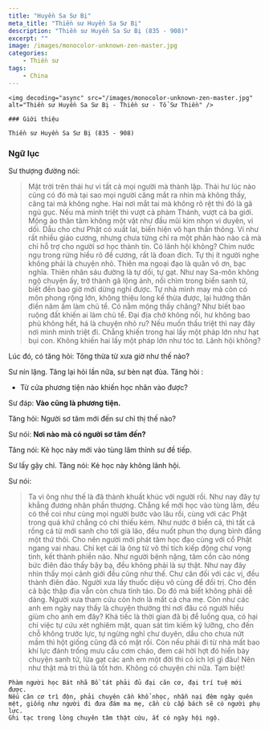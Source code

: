 ```yaml
---
title: "Huyền Sa Sư Bị"
meta_title: "Thiền sư Huyền Sa Sư Bị"
description: "Thiền sư Huyền Sa Sư Bị (835 - 908)"
excerpt: ""
image: /images/monocolor-unknown-zen-master.jpg
categories:
    - Thiền sư
tags:
    - China
---
```


<div className="grid xl:grid-cols-8 lg:grid-cols-8 md:grid-cols-2 sm:grid-cols-2 xs:grid-cols-1 gap-8 bg-body dark:bg-darkmode-body">

  <div className="lg:col-span-3 md:col-span-1">

    <img decoding="async" src="/images/monocolor-unknown-zen-master.jpg" alt="Thiền sư Huyền Sa Sư Bị - Thiền sư - Tổ Sư Thiền" />

    ### Giới thiệu

    Thiền sư Huyền Sa Sư Bị (835 - 908)

</div>

<div className="lg:col-span-5 md:col-span-1">

### Ngữ lục

Sư thượng đường nói:

> Mặt trời trên thái hư vì tất cả mọi người mà thành lập.
> Thái hư lúc nào cũng có đó mà tại sao mọi người căng mắt ra nhìn mà không thấy, căng tai mà không nghe.
> Hai nơi mắt tai mà không rõ rệt thì đó là gã ngủ gục.
> Nếu mà minh triệt thì vượt cả phàm Thánh, vượt cả ba giới.
> Mộng ảo thân tâm không một vật như đầu mũi kim nhọn vi duyên, vi dối.
> Dẫu cho chư Phật có xuất lai, biến hiện vô hạn thần thông.
> Ví như rất nhiều giáo cương, nhưng chưa từng chỉ ra một phân hào nào cả mà chỉ hỗ trợ cho người sơ học thành tín.
> Có lãnh hội không? Chim nước ngụ trong rừng hiểu rõ đề cương, rất là đoan đích.
> Tự thị ít người nghe không phải là chuyện nhỏ.
> Thiên ma ngoại đạo là quân vô ơn, bạc nghĩa. Thiên nhân sáu đường là tự dối, tự gạt.
> Như nay Sa-môn không ngộ chuyện ấy, trở thành gã lộng ảnh, nổi chìm trong biển sanh tử, biết đến bao giờ mới dừng nghỉ được.
> Tự nhà mình may mà còn có môn phong rộng lớn, không thiệu long kế thừa được, lại hướng thân điền năm ấm làm chủ tể. Có nằm mộng thấy chăng?
> Như biết bao ruộng đất khiến ai làm chủ tể. Đại địa chở không nổi, hư không bao phủ không hết, há là chuyện nhỏ ru?
> Nếu muốn thấu triệt thì nay đây nơi mình minh triệt đi. Chẳng khiến trong hai lấy một pháp lớn như hạt bụi con. Không khiến hai lấy một pháp lớn như tóc tơ.
> Lãnh hội không?

Lúc đó, có tăng hỏi: Tông thừa từ xưa giờ như thế nào?

Sư nín lặng. Tăng lại hỏi lần nữa, sư bèn nạt đùa. Tăng hỏi :

- Từ cửa phương tiện nào khiến học nhân vào được?

Sư đáp: **Vào cũng là phương tiện.**

Tăng hỏi: Người sơ tâm mới đến sư chỉ thị thế nào?

Sư nói: **Nơi nào mà có người sơ tâm đến?**

Tăng nói: Kẻ học này mới vào tùng lâm thỉnh sư đề tiếp.

Sư lấy gậy chỉ. Tăng nói: Kẻ học này không lãnh hội.

Sư nói:

> Ta vì ông như thế là đã thành khuất khúc với người rồi. Như nay đây tự khẳng đương nhân phần thượng.
> Chẳng kể mới học vào tùng lâm, đều có thể coi như cùng mọi người bước vào lâu rồi, cùng với các Phật trong quá khứ chẳng có chi thiếu kém.
> Như nước ở biển cả, thì tất cả rồng cá từ mới sanh cho tới già lão, đều nuốt phun thọ dụng bình đẳng một thứ thôi.
> Cho nên người mới phát tâm học đạo cùng với cổ Phật ngang vai nhau. Chỉ kẹt cái là ông từ vô thỉ tích kiếp động chư vọng tình, kết thành phiền não.
> Như người bệnh nặng, tâm cồn cào nóng bức điên đảo thấy bậy bạ, đều không phải là sự thật.
> Như nay đây nhìn thấy mọi cảnh giới đều cũng như thế. Chư căn đối với các vị, đều thành điên đảo.
> Người xưa lấy thuốc diệu vô cùng để đối trị. Cho đến cả bậc thập địa vẫn còn chưa tỉnh táo.
> Do đó mà biết không phải dễ dàng. Người xưa tham cứu còn hơn là mất cả cha mẹ.
> Còn như các anh em ngày nay thấy là chuyện thường thì nơi đâu có người hiểu giùm cho anh em đây?
> Khá tiếc là thời gian đã bị để luống qua, có hại chi việc tự cứu xét nghiêm mật, quan sát tìm kiếm kỹ lưỡng, cho đến chỗ không trước lực, tự ngừng nghỉ chư duyên, dầu cho chưa nứt mầm thì hột giống cũng đã có mặt rồi.
> Còn nếu phải đi từ nhà mất bao khí lực đánh trống mưu cầu cơm cháo, đem cái hời hợt đó hiển bày chuyện sanh tử, lừa gạt các anh em một đời thì có ích lợi gì đâu! Nên như thật mà tri thủ là tốt hơn.
> Không có chuyện chi nữa. Tạm biệt!

    Phàm người học Bát nhã Bồ tát phải đủ đại căn cơ, đại trí tuệ mới được.
    Nếu căn cơ trì độn, phải chuyên cần khổ nhọc, nhẫn nại đêm ngày quên mệt, giống như người đi đưa đám ma mẹ, cần cù cấp bách sẽ có người phụ lực.
    Ghi tạc trong lòng chuyên tâm thật cứu, ắt có ngày hội ngộ.

</div>

</div>
